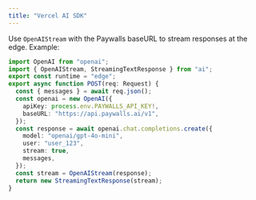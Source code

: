 ```yaml
---
title: "Vercel AI SDK"
---
```


Use `OpenAIStream` with the Paywalls baseURL to stream responses at the edge. Example:

```ts
import OpenAI from "openai";
import { OpenAIStream, StreamingTextResponse } from "ai";
export const runtime = "edge";
export async function POST(req: Request) {
  const { messages } = await req.json();
  const openai = new OpenAI({
    apiKey: process.env.PAYWALLS_API_KEY!,
    baseURL: "https://api.paywalls.ai/v1",
  });
  const response = await openai.chat.completions.create({
    model: "openai/gpt-4o-mini",
    user: "user_123",
    stream: true,
    messages,
  });
  const stream = OpenAIStream(response);
  return new StreamingTextResponse(stream);
}
```
